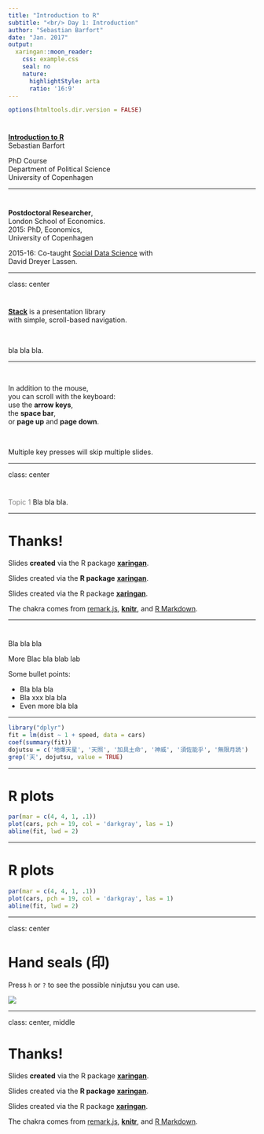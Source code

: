 ```yaml
---
title: "Introduction to R"
subtitle: "<br/> Day 1: Introduction"
author: "Sebastian Barfort"
date: "Jan. 2017"
output:
  xaringan::moon_reader:
    css: example.css
    seal: no
    nature:
      highlightStyle: arta
      ratio: '16:9'
---
```


```r
options(htmltools.dir.version = FALSE)
```

# 

[**Introduction to R**](www.sebastianbarfort.github.io/intro_r_phd/) <br>
Sebastian Barfort 

PhD Course <br>
Department of Political Science <br>
University of Copenhagen 

---

# 

**Postdoctoral Researcher**, <br> London School of Economics. <br>
2015: PhD, Economics, <br> University of Copenhagen 

2015-16: Co-taught [Social Data Science](https://sebastianbarfort.github.io/sds_summer/)  with <br> David Dreyer Lassen.


---

class: center

# 

[**Stack**](www.stack.com) is a presentation library <br>
with simple, scroll-based navigation.

<br>
<p class = "grey"> bla bla bla.  

---

<br>

<p>In addition to the mouse,
    <br>you can scroll with the keyboard:
    <br>use the <b>arrow keys</b>,
    <br>the <b>space bar</b>,
    <br>or <b>page up</b> and <b>page down</b>.

<br>
<p class="grey">Multiple key presses will skip multiple slides.

---

class: center

# 

<font color="grey">Topic 1</font> Bla bla bla. 

---

# Thanks!

Slides **created** via the R package [**xaringan**](https://github.com/yihui/xaringan).

Slides created via the **R package** [**xaringan**](https://github.com/yihui/xaringan).

Slides created via the R package [**xaringan**](https://github.com/yihui/xaringan).

The chakra comes from [remark.js](https://remarkjs.com), [**knitr**](http://yihui.name/knitr), and [R Markdown](https://rmarkdown.rstudio.com).

---

# 

Bla bla bla 

More Blac bla blab lab 

Some bullet points:

- Bla bla bla
- Bla xxx bla bla 
- Even more bla bla 

---

```r
library("dplyr")
fit = lm(dist ~ 1 + speed, data = cars)
coef(summary(fit))
dojutsu = c('地爆天星', '天照', '加具土命', '神威', '須佐能乎', '無限月読')
grep('天', dojutsu, value = TRUE)
```

---

# R plots

```r
par(mar = c(4, 4, 1, .1))
plot(cars, pch = 19, col = 'darkgray', las = 1)
abline(fit, lwd = 2)
```

---

# R plots

```r
par(mar = c(4, 4, 1, .1))
plot(cars, pch = 19, col = 'darkgray', las = 1)
abline(fit, lwd = 2)
```

---

class: center

# Hand seals (印)

Press `h` or `?` to see the possible ninjutsu you can use.

![](https://upload.wikimedia.org/wikipedia/commons/7/7e/Mudra-Naruto-KageBunshin.svg)

---

class: center, middle

# Thanks!

Slides **created** via the R package [**xaringan**](https://github.com/yihui/xaringan).

Slides created via the **R package** [**xaringan**](https://github.com/yihui/xaringan).

Slides created via the R package [**xaringan**](https://github.com/yihui/xaringan).

The chakra comes from [remark.js](https://remarkjs.com), [**knitr**](http://yihui.name/knitr), and [R Markdown](https://rmarkdown.rstudio.com).
